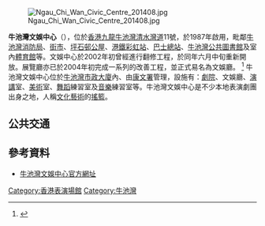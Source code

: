 [[File:Ngau_Chi_Wan_Civic_Centre_201408.jpg|thumb]]

{{coord|22.3345215|114.2089835|type:landmark_source:enwiki-googlemaplink|display=title}}

'''牛池灣文娛中心'''（{{lang-en|'''Ngau Chi Wan Civic Centre'''}}），位於[[香港|香港]][[九龍|九龍]][[牛池灣|牛池灣]][[清水灣道|清水灣道]]11號，於1987年啟用，毗鄰[[牛池灣消防局|牛池灣消防局]]、[[街市|街市]]、[[坪石邨|坪石邨]][[香港公共屋邨|公屋]]、[[港鐵|港鐵]][[彩虹站|彩虹站]]、[[巴士總站|巴士總站]]、[[牛池灣公共圖書館|牛池灣公共圖書館]]及室內[[體育館|體育館]]等。文娛中心於2002年初曾經進行翻修工程，於同年六月中旬重新開放。展覽廳亦已於2004年初完成一系列的改善工程，並正式易名為文娛廳。
<ref>{{cite web|title=牛池灣文娛中心|url=http://www.lcsd.gov.hk/tc/ncwcc/aboutus/introduction.html|website=http://www.lcsd.gov.hk/tc/ncwcc/aboutus/introduction.html|accessdate=2018-05-10|archive-date=2018-05-10|archive-url=https://web.archive.org/web/20180510185759/http://www.lcsd.gov.hk/tc/ncwcc/aboutus/introduction.html|dead-url=no}}</ref>
牛池灣文娛中心位於[[牛池灣市政大廈|牛池灣市政大廈]]內、由[[康文署|康文署]]管理，設施有：[[劇院|劇院]]、文娛廳、[[演講|演講]]室、[[美術|美術]]室、[[舞蹈|舞蹈]]練習室及[[音樂|音樂]]練習室等。牛池灣文娛中心是不少本地表演劇團出身之地，人稱[[文化|文化]][[藝術|藝術]]的[[搖籃|搖籃]]。

==公共交通==
{{參見|牛池灣#彩虹邨/坪石邨交通}}

==參考資料==
* [https://www.lcsd.gov.hk/tc/ncwcc/ 牛池灣文娛中心官方網址] {{Wayback|url=https://www.lcsd.gov.hk/tc/ncwcc/ |date=20190425043504 }}

{{香港公共表演場地}}

[[Category:香港表演場館|Category:香港表演場館]]
[[Category:牛池灣|Category:牛池灣]]